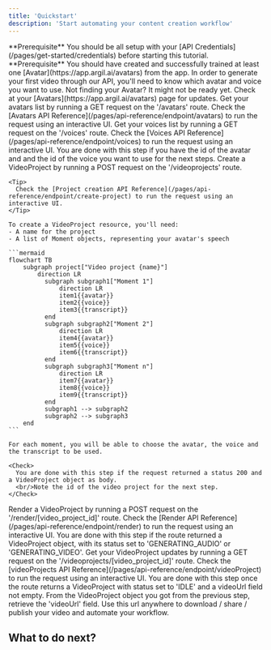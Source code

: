 ```yaml
---
title: 'Quickstart'
description: 'Start automating your content creation workflow'
---
```



<Info>
  **Prerequisite** You should be all setup with your [API Credentials](/pages/get-started/credentials) before starting this tutorial.
  **Prerequisite** You should have created and successfully trained at least one [Avatar](https://app.argil.ai/avatars) from the app.
</Info>

<Steps>
  <Step icon="magnifying-glass" title="Get a look at your avatar and voice resources">
    In order to generate your first video through our API, you'll need to know which avatar and voice you want to use.
    <Note>
      Not finding your Avatar? It might not be ready yet. Check at your [Avatars](https://app.argil.ai/avatars) page for updates.
    </Note>
    <AccordionGroup>
      <Accordion icon="user" title="Check your available avatars">
        Get your avatars list by running a GET request on the '/avatars' route.
        <Tip>
          Check the [Avatars API Reference](/pages/api-reference/endpoint/avatars) to run the request using an interactive UI.
        </Tip>
      </Accordion>
      <Accordion icon="microphone" title="Check your available voices">
        Get your voices list by running a GET request on the '/voices' route.
        <Tip>
          Check the [Voices API Reference](/pages/api-reference/endpoint/voices) to run the request using an interactive UI.
        </Tip>
      </Accordion>
    </AccordionGroup>
    <Check>
      You are done with this step if you have the id of the avatar and and the id of the voice you want to use for the next steps.
    </Check>
  </Step>
  <Step icon="square-plus" title="Create a video project">
    Create a VideoProject by running a POST request on the '/videoprojects' route.

    <Tip>
      Check the [Project creation API Reference](/pages/api-reference/endpoint/create-project) to run the request using an interactive UI.
    </Tip>

    To create a VideoProject resource, you'll need:
    - A name for the project
    - A list of Moment objects, representing your avatar's speech

    ```mermaid
    flowchart TB
        subgraph project["Video project {name}"]
            direction LR
              subgraph subgraph1["Moment 1"]
                  direction LR
                  item1{{avatar}}
                  item2{{voice}}
                  item3{{transcript}}
              end
              subgraph subgraph2["Moment 2"]
                  direction LR
                  item4{{avatar}}
                  item5{{voice}}
                  item6{{transcript}}
              end
              subgraph subgraph3["Moment n"]
                  direction LR
                  item7{{avatar}}
                  item8{{voice}}
                  item9{{transcript}}
              end
              subgraph1 --> subgraph2
              subgraph2 --> subgraph3
        end
    ```
    
    For each moment, you will be able to choose the avatar, the voice and the transcript to be used.

    <Check>
      You are done with this step if the request returned a status 200 and a VideoProject object as body.
      <br/>Note the id of the video project for the next step.
    </Check>
  </Step>
  <Step icon="video" title="Render the video project we have created">
    Render a VideoProject by running a POST request on the '/render/[video_project_id]' route.
    <Tip>
      Check the [Render API Reference](/pages/api-reference/endpoint/render) to run the request using an interactive UI.
    </Tip>
    <Check>
        You are done with this step if the route returned a VideoProject object, with its status set to 'GENERATING_AUDIO' or 'GENERATING_VIDEO'.
    </Check>
  </Step>
  <Step icon="badge-check" title="Check for updates until your avatar's video generation is finished">
    Get your VideoProject updates by running a GET request on the '/videoprojects/[video_project_id]' route.
    <Tip>
      Check the [videoProjects API Reference](/pages/api-reference/endpoint/videoProject) to run the request using an interactive UI.
    </Tip>
    <Check>
        You are done with this step once the route returns a VideoProject with status set to 'IDLE' and a videoUrl field not empty.
    </Check>
  </Step>
  <Step icon="share-nodes" title="Retrieve your avatar's video">
    From the VideoProject object you got from the previous step, retrieve the 'videoUrl' field.
    <Tip>
      Use this url anywhere to download / share / publish your video and automate your workflow.
    </Tip>
  </Step>
</Steps>

## What to do next?

<Integrations />
